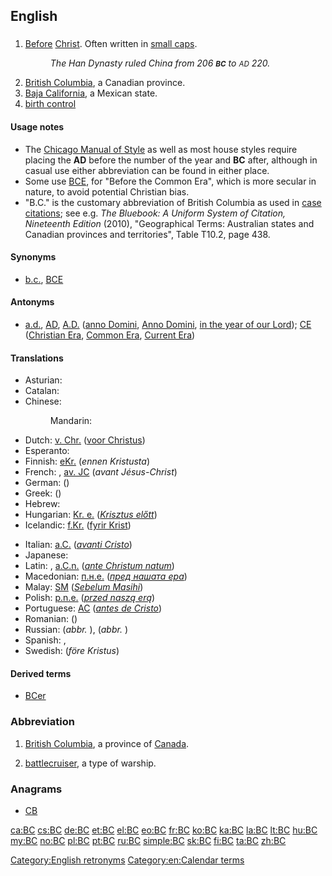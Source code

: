{{also|bc|BC|b.c.|B.C.|B. C.|b/c}}

==English==

==={{initialism-old|en}}===
{{wikipedia|Before Christ}}
{{head|en|initialism|head=BC or B.C.}}

# [[before|Before]] [[Christ]]. Often written in [[small caps]].
#: ''The Han Dynasty ruled China from 206 '''<small>BC</small>''' to <small>AD</small> 220.''
# [[British Columbia]], a Canadian province.
# [[Baja California]], a Mexican state.
# [[birth control]]

====Usage notes====
* The [[w:Chicago Manual of Style|Chicago Manual of Style]] as well as most house styles require placing the '''AD''' before the number of the year and '''BC''' after, although in casual use either abbreviation can be found in either place.
* Some use [[BCE]], for "Before the Common Era", which is more secular in nature, to avoid potential Christian bias.
* "B.C." is the customary abbreviation of British Columbia as used in [[case citation]]s; see e.g. ''The Bluebook: A Uniform System of Citation, Nineteenth Edition'' (2010), "Geographical Terms: Australian states and Canadian provinces and territories", Table T10.2, page 438.

====Synonyms====
* {{sense|before Christ}} [[b.c.]], [[BCE]]

====Antonyms====
* {{sense|before Christ}} [[a.d.]], [[AD]], [[A.D.]] ([[anno Domini]], [[Anno Domini]], [[in the year of our Lord]]); [[CE]] ([[Christian Era]], [[Common Era]], [[Current Era]])

====Translations====
{{trans-top|before Christ}}
* Asturian: {{t|ast|edC}}
* Catalan: {{t+|ca|aC}}
* Chinese:
*: Mandarin: {{t+|cmn|公元前|tr=gōngyuánqián|sc=Hani}}
* Dutch: [[v. Chr.]] ([[voor Christus]])
* Esperanto: {{t+|eo|a.K.}}
* Finnish: [[eKr.]] (''ennen Kristusta'')
* French: {{t+|fr|av. J.-C.}}, [[av. JC]] (''avant Jésus-Christ'')
* German: {{t+|de|v. Chr.}} ({{t|de|vor Christus}})
* Greek: {{t+|el|π.Χ.}} ({{t|el|προ Χριστού}})
* Hebrew: {{t+|he|לפנה״ס}}
* Hungarian: [[Kr. e.]] (''[[Krisztus előtt]]'')
* Icelandic: [[f.Kr.]] ([[fyrir Krist]])
{{trans-mid}}
* Italian: [[a.C.]] (''[[avanti Cristo]]'')
* Japanese: {{t+|ja|紀元前|tr=きげんぜん, kigenzen}}
* Latin: {{t+|la|a. Chr. n.}}, [[a.C.n.]] (''[[ante Christum natum]]'')
* Macedonian: [[п.н.е.]] (''[[пред нашата ера]]'')
* Malay: [[SM]] (''[[Sebelum Masihi]]'')
* Polish: [[p.n.e.]] (''[[przed naszą erą]]'')
* Portuguese: [[AC]] (''[[antes de Cristo]]'')
* Romanian: {{t|ro|î.Hr}} ({{t|ro|înainte de Hristos}})
* Russian: {{t|ru|до нашей эры|tr=do nášej éry}} (''abbr.'' {{t|ru|до н. э.}}), {{t|ru|до Рождества Христова|tr=do Roždestvá Xristóva}} (''abbr.'' {{t|ru|до Р. Хр.}})
* Spanish: {{t|es|a. de J.C.}}, {{t|es|antes de Jesucristo}}
* Swedish: {{t|sv|f.Kr}} (''före Kristus'')
{{trans-bottom}}

====Derived terms====
* [[BCer]]

===Abbreviation===
{{rfc-header|Abbreviation}}
{{head|en|abbreviation}}

# [[British Columbia]], a province of [[Canada]].
# {{context|US|navy|lang=en}} [[battlecruiser]], a type of warship.

===Anagrams===
* [[CB#English|CB]]

[[Category:English retronyms]]
[[Category:en:Calendar terms]]

[[ca:BC]]
[[cs:BC]]
[[de:BC]]
[[et:BC]]
[[el:BC]]
[[eo:BC]]
[[fr:BC]]
[[ko:BC]]
[[ka:BC]]
[[la:BC]]
[[lt:BC]]
[[hu:BC]]
[[my:BC]]
[[no:BC]]
[[pl:BC]]
[[pt:BC]]
[[ru:BC]]
[[simple:BC]]
[[sk:BC]]
[[fi:BC]]
[[ta:BC]]
[[zh:BC]]